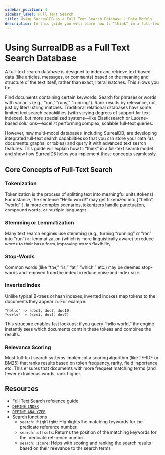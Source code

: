```yaml
---
sidebar_position: 4
sidebar_label: Full Text Search
title: Using SurrealDB as a Full Text Search Database | Data Models
description: In this guide you will learn how to “think” in a full-text search model and show how SurrealDB helps you implement these concepts seamlessly.
---
```


# Using SurrealDB as a Full Text Search Database

A full-text search database is designed to index and retrieve text-based data (like articles, messages, or comments) based on the meaning and structure of the text itself, rather than exact, literal matches. This allows you to:

Find documents containing certain keywords.
Search for phrases or words with variants (e.g., “run,” “runs,” “running”).
Rank results by relevance, not just by literal string matches.
Traditional relational databases have some limited text search capabilities (with varying degrees of support for text indexes), but more specialized systems—like Elasticsearch or Lucene-based solutions—excel at performing complex, scalable full-text queries.

However, new multi-model databases, including SurrealDB, are developing integrated full-text search capabilities so that you can store your data (as documents, graphs, or tables) and query it with advanced text search features. This guide will explain how to “think” in a full-text search model and show how SurrealDB helps you implement these concepts seamlessly.

## Core Concepts of Full-Text Search

### Tokenization
Tokenization is the process of splitting text into meaningful units (tokens). For instance, the sentence “Hello world!” may get tokenized into [ "hello", "world" ]. In more complex scenarios, tokenizers handle punctuation, compound words, or multiple languages.

### Stemming or Lemmatization
Many text search engines use stemming (e.g., turning “running” or “ran” into “run”) or lemmatization (which is more linguistically aware) to reduce words to their base form, improving match flexibility.

### Stop-Words
Common words (like “the,” “is,” “at,” “which,” etc.) may be deemed stop-words and removed from the index to reduce noise and index size.

### Inverted Index
Unlike typical B-trees or hash indexes, inverted indexes map tokens to the documents they appear in. For example:

```
"hello" -> [doc1, doc7, doc10]
"world" -> [doc1, doc5, doc7]
```

This structure enables fast lookups: if you query “hello world,” the engine instantly sees which documents contain these tokens and combines the results.

### Relevance Scoring
Most full-text search systems implement a scoring algorithm (like TF-IDF or BM25) that ranks results based on token frequency, rarity, field importance, etc. This ensures that documents with more frequent matching terms (and fewer extraneous words) rank higher.


## Resources 

- [Full Text Search reference guide](/docs/surrealdb/reference-guide/full-text-search)
- [`DEFINE INDEX`](/docs/surrealql/statements/define/indexes)
- [`DEFINE ANALYZER`](/docs/surrealql/statements/define/analyzer)
- [Search functions](/docs/surrealql/functions/database/search)
    - `search::highlight`: Highlights the matching keywords for the predicate reference number.
    - `search::offsets`: Returns the position of the matching keywords for the predicate reference number.
    - `search::score`: Helps with scoring and ranking the search results based on their relevance to the search terms.
